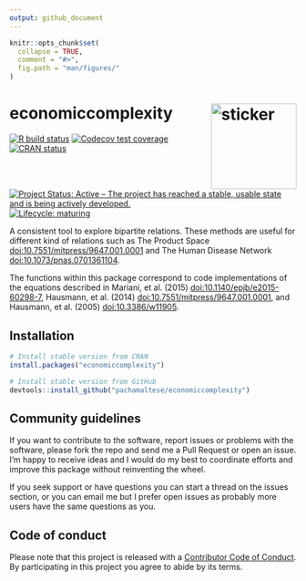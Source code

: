 ```yaml
---
output: github_document
---
```


<!-- README.md is generated from README.Rmd. Please edit that file -->

```r
knitr::opts_chunk$set(
  collapse = TRUE,
  comment = "#>",
  fig.path = "man/figures/"
)
```

# economiccomplexity <img src="https://pachamaltese.github.io/economiccomplexity/hexicon.svg" width=150 align="right" alt="sticker"/>

[![R build status](https://github.com/pachamaltese/economiccomplexity/workflows/R-CMD-check/badge.svg)](https://github.com/pachamaltese/economiccomplexity/actions?workflow=R-CMD-check)
[![Codecov test coverage](https://codecov.io/gh/pachamaltese/economiccomplexity/branch/master/graph/badge.svg)](https://codecov.io/gh/pachamaltese/economiccomplexity?branch=master)
[![CRAN status](https://www.r-pkg.org/badges/version/economiccomplexity)](https://cran.r-project.org/package=economiccomplexity)
[![Project Status: Active – The project has reached a stable, usable state and is being actively developed.](https://www.repostatus.org/badges/latest/active.svg)](https://www.repostatus.org/#active)
[![Lifecycle: maturing](https://img.shields.io/badge/lifecycle-maturing-blue.svg)](https://www.tidyverse.org/lifecycle/#maturing)

A consistent tool to explore bipartite relations. These methods are useful for different kind of relations such as The Product Space <doi:10.7551/mitpress/9647.001.0001> and The Human Disease Network <doi:10.1073/pnas.0701361104>.

The functions within this package correspond to code implementations of the equations described in Mariani, et al. (2015) <doi:10.1140/epjb/e2015-60298-7>, Hausmann, et al. (2014) <doi:10.7551/mitpress/9647.001.0001>, and Hausmann, et al. (2005) <doi:10.3386/w11905>.

## Installation

```r
# Install stable version from CRAN
install.packages("economiccomplexity")

# Install stable version from GitHub
devtools::install_github("pachamaltese/economiccomplexity")
```

## Community guidelines

If you want to contribute to the software, report issues or problems with the software, please fork the repo and send me a Pull Request or open an issue. I'm happy to receive ideas and I would do my best to coordinate efforts and improve this package without reinventing the wheel.

If you seek support or have questions you can start a thread on the issues section, or you can email me but I prefer open issues as probably more users have the same questions as you.

## Code of conduct

Please note that this project is released with a [Contributor Code of Conduct](https://pachamaltese.github.io/economiccomplexity/CODE_OF_CONDUCT.html).
By participating in this project you agree to abide by its terms.
